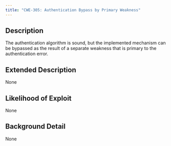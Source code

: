 ```yaml
---
title: "CWE-305: Authentication Bypass by Primary Weakness"
---
```


## Description
The authentication algorithm is sound, but the implemented mechanism can be bypassed as the result of a separate weakness that is primary to the authentication error.

## Extended Description
None

## Likelihood of Exploit
None

## Background Detail
None
        
